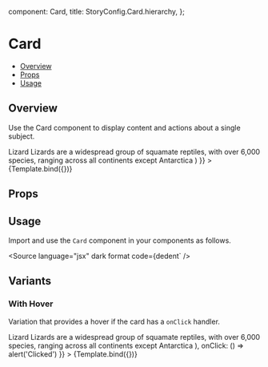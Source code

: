 
  component: Card,
  title: StoryConfig.Card.hierarchy,
};

<Meta title={meta.title} component={meta.component} />


# Card

- [Overview](#overview)
- [Props](#props)
- [Usage](#usage)

## Overview

Use the Card component to display content and actions about a single subject.

<Canvas>
  <Story
    name="Overview"
    args={{
      children: (
         <CardContent>
          <Typography gutterBottom variant="h5" component="div">
            Lizard
          </Typography>
          <Typography variant="body2" color="text.secondary">
            Lizards are a widespread group of squamate reptiles, with over 6,000
            species, ranging across all continents except Antarctica
          </Typography>
        </CardContent>
      )
    }}
  >
    {Template.bind({})}
  </Story>
</Canvas>

## Props

<ArgsTable story="Overview" />

## Usage

Import and use the `Card` component in your components as follows.

<Source
  language="jsx"
  dark
  format
  code={dedent`
/>

## Variants

### With Hover

Variation that provides a hover if the card has a `onClick` handler.

<Canvas>
  <Story
    name="With Hover"
    args={{
      children: (
         <CardContent>
          <Typography gutterBottom variant="h5" component="div">
            Lizard
          </Typography>
          <Typography variant="body2" color="text.secondary">
            Lizards are a widespread group of squamate reptiles, with over 6,000
            species, ranging across all continents except Antarctica
          </Typography>
        </CardContent>
      ),
      onClick: () => alert('Clicked')
    }}
  >
    {Template.bind({})}
  </Story>
</Canvas>

